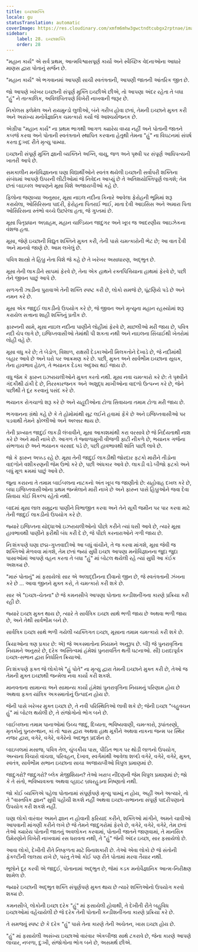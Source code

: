 ```yaml
---
title: ઇચ્છાશક્તિ
locale: gu
statusTranslation: automatic
coverImage: https://res.cloudinary.com/xmfm6mhw3gwctndtcubgx2rptnae/image/upload/v1740468922/small_cover_tratado_de_psicologia_revolucionaria_a4c0dca4e0.webp
sidebar:
    label: 28. ઇચ્છાશક્તિ
    order: 28
---
```

"મહાન કાર્ય" એ સર્વ પ્રથમ, આત્મવિશ્વાસપૂર્ણ કાર્યો અને સ્વૈચ્છિક વેદનાઓના આધારે માણસ દ્વારા પોતાનું સર્જન છે.

"મહાન કાર્ય" એ ભગવાનમાં આપણી સાચી સ્વતંત્રતાની, આપણી જાતની આંતરિક જીત છે.

જો આપણે ખરેખર ઇચ્છાની સંપૂર્ણ મુક્તિ ઇચ્છીએ છીએ, તો આપણા અંદર રહેતા તે બધા "હું" ને તાત્કાલિક, અવિલંબિતપણે વિખેરી નાખવાની જરૂર છે.

નિકોલસ ફ્લેમેલ અને રાયમુન્ડો લુલીઓ, બંને ગરીબ હોવા છતાં, તેમની ઇચ્છાને મુક્ત કરી અને અસંખ્ય મનોવૈજ્ઞાનિક ચમત્કારો કર્યા જે આશ્ચર્યજનક છે.

એગ્રીપા "મહાન કાર્ય" ના પ્રથમ ભાગથી આગળ ક્યારેય વધ્યા નહીં અને પોતાની જાતને કબજે કરવા અને પોતાની સ્વતંત્રતાને સ્થાપિત કરવાના હેતુથી તેમના "હું" ના વિઘટનમાં સંઘર્ષ કરતા દુઃખદ રીતે મૃત્યુ પામ્યા.

ઇચ્છાની સંપૂર્ણ મુક્તિ જ્ઞાની વ્યક્તિને અગ્નિ, વાયુ, જળ અને પૃથ્વી પર સંપૂર્ણ આધિપત્યની ખાતરી આપે છે.

સમકાલીન મનોવિજ્ઞાનના ઘણા વિદ્યાર્થીઓને સ્વતંત્ર થયેલી ઇચ્છાની સર્વોપરી શક્તિના સંબંધમાં આપણે ઉપરની લીટીઓમાં જે નિવેદન આપ્યું છે તે અતિશયોક્તિપૂર્ણ લાગશે; તેમ છતાં બાઇબલ આપણને મૂસા વિશે અજાયબીઓ કહે છે.

ફિલોના જણાવ્યા અનુસાર, મૂસા નાઇલ નદીના કિનારે આવેલા ફેરોહની ભૂમિમાં શરૂ કરાયેલા, ઓસિરિસના પાદરી, ફેરોહના પિતરાઈ ભાઈ, માતા દેવી આઇસિસ અને અમારા પિતા ઓસિરિસના સ્તંભો વચ્ચે ઉછરેલા હતા, જે ગુપ્તમાં છે.

મૂસા પિતૃપ્રધાન અબ્રાહમ, મહાન ચાલ્ડિયન જાદુગર અને ખૂબ જ આદરણીય આઇઝેકના વંશજ હતા.

મૂસા, જેણે ઇચ્છાની વિદ્યુત શક્તિને મુક્ત કરી, તેની પાસે ચમત્કારોની ભેટ છે; આ વાત દૈવી અને માનવો જાણે છે. આમ લખેલું છે.

પવિત્ર શાસ્ત્રો તે હિબ્રુ નેતા વિશે જે કહે છે તે ખરેખર અસાધારણ, અદ્ભુત છે.

મૂસા તેની લાકડીને સાપમાં ફેરવે છે, તેના એક હાથને રક્તપિત્તિયાના હાથમાં ફેરવે છે, પછી તેને જીવન પાછું આપે છે.

સળગતી ઝાડીના પુરાવાએ તેની શક્તિ સ્પષ્ટ કરી છે, લોકો સમજે છે, ઘૂંટણિયે પડે છે અને નમન કરે છે.

મૂસા એક જાદુઈ લાકડીનો ઉપયોગ કરે છે, જે જીવન અને મૃત્યુના મહાન રહસ્યોમાં શરૂ કરાયેલ સત્તાના શાહી શક્તિનું પ્રતીક છે.

ફારુનની સામે, મૂસા નાઇલ નદીના પાણીને લોહીમાં ફેરવે છે, માછલીઓ મરી જાય છે, પવિત્ર નદી ચેપ લાગે છે, ઇજિપ્તવાસીઓ તેમાંથી પી શકતા નથી અને નાઇલના સિંચાઈથી ખેતરોમાં લોહી વહે છે.

મૂસા વધુ કરે છે; તે બેડોળ, વિશાળ, રાક્ષસી દેડકાઓની મિલકતોને દેખાડે છે, જે નદીમાંથી બહાર આવે છે અને ઘરો પર આક્રમણ કરે છે. પછી, મુક્ત અને સાર્વભૌમ ઇચ્છાના સૂચક, તેના હાવભાવ હેઠળ, તે ભયાનક દેડકા અદૃશ્ય થઈ જાય છે.

વધુ જેમ કે ફારુન ઇઝરાયલીઓને મુક્ત કરતો નથી. મૂસા નવા ચમત્કારો કરે છે: તે પૃથ્વીને ગંદકીથી ઢાંકી દે છે, તિરસ્કારજનક અને અશુદ્ધ માખીઓના વાદળો ઉત્પન્ન કરે છે, જેને પછીથી તે દૂર કરવાનું પસંદ કરે છે.

ભયાનક રોગચાળો શરૂ કરે છે અને યહૂદીઓના ટોળા સિવાયના તમામ ટોળા મરી જાય છે.

ભગવાનના ગ્રંથો કહે છે કે તે હોમોમાંથી સૂટ લઈને હવામાં ફેંકે છે અને ઇજિપ્તવાસીઓ પર પડવાથી તેમને ફોલ્લીઓ અને અલ્સર થાય છે.

તેની પ્રખ્યાત જાદુઈ લાકડી લંબાવીને, મૂસા આકાશમાંથી કરા વરસાવે છે જે નિર્દયતાથી નાશ કરે છે અને મારી નાખે છે. આગળ તે જ્વાળામુખી વીજળી ફાટી નીકળે છે, ભયાનક ગર્જના સંભળાય છે અને ભયાનક વરસાદ પડે છે, પછી હાવભાવથી શાંતિ પાછી લાવે છે.

જો કે ફારુન અક્કડ રહે છે. મૂસા તેની જાદુઈ લાકડીથી જોરદાર ફટકો મારીને તીડોના વાદળોને વશીકરણની જેમ ઉભો કરે છે, પછી અંધકાર આવે છે. લાકડી વડે બીજો ફટકો અને બધું મૂળ ક્રમમાં પાછું આવે છે.

જૂના કરારના તે તમામ બાઈબલના નાટકનો અંત ખૂબ જ જાણીતો છે: યહોવાહ દખલ કરે છે, બધા ઇજિપ્તવાસીઓના પ્રથમ જન્મેલાને મારી નાખે છે અને ફારુન પાસે હિબ્રુઓને જવા દેવા સિવાય કોઈ વિકલ્પ રહેતો નથી.

બાદમાં મૂસા લાલ સમુદ્રના પાણીને વિભાજીત કરવા અને તેને સૂકી જમીન પર પાર કરવા માટે તેની જાદુઈ લાકડીનો ઉપયોગ કરે છે.

જ્યારે ઇજિપ્તના યોદ્ધાઓ ઇઝરાયલીઓનો પીછો કરીને ત્યાં ધસી આવે છે, ત્યારે મૂસા હાવભાવથી પાણીને ફરીથી બંધ કરી દે છે, જે પીછો કરનારાઓને ગળી જાય છે.

નિઃશંકપણે ઘણા છદ્મ-ગુપ્તવાદીઓ આ બધું વાંચીને, તે જ કરવા માંગશે, મૂસા જેવી જ શક્તિઓ મેળવવા માંગશે, તેમ છતાં જ્યાં સુધી ઇચ્છા આપણા મનોવિજ્ઞાનના જુદા જુદા પાસાઓમાં આપણે વહન કરતા તે બધા "હું" માં બોટલ થયેલી રહે ત્યાં સુધી આ કંઈક અશક્ય છે.

"મારું પોતાનું" માં ફસાયેલો સાર એ અલાદ્દીનના દીવાનો જીન છે, જે સ્વતંત્રતાની ઝંખના કરે છે ... આવા જીનને મુક્ત કરો, તે ચમત્કારો કરી શકે છે.

સાર એ "ઇચ્છા-ચેતના" છે જે કમનસીબે આપણા પોતાના કન્ડીશનીંગના કારણે પ્રક્રિયા કરી રહી છે.

જ્યારે ઇચ્છા મુક્ત થાય છે, ત્યારે તે સાર્વત્રિક ઇચ્છા સાથે ભળી જાય છે અથવા ભળી જાય છે, અને તેથી સાર્વભૌમ બને છે.

સાર્વત્રિક ઇચ્છા સાથે ભળી ગયેલી વ્યક્તિગત ઇચ્છા, મૂસાના તમામ ચમત્કારો કરી શકે છે.

ક્રિયાઓના ત્રણ પ્રકાર છે: એ) જે અકસ્માતોના નિયમને અનુરૂપ છે. બી) જે પુનરાવૃત્તિના નિયમને અનુસરે છે, દરેક અસ્તિત્વમાં હંમેશાં પુનરાવર્તિત થતી ઘટનાઓ. સી) ઇરાદાપૂર્વક ઇચ્છા-સભાન દ્વારા નિર્ધારિત ક્રિયાઓ.

નિઃશંકપણે ફક્ત જે લોકોએ "હું પોતે" ના મૃત્યુ દ્વારા તેમની ઇચ્છાને મુક્ત કરી છે, તેઓ જ તેમની મુક્ત ઇચ્છાથી જન્મેલા નવા કાર્યો કરી શકશે.

માનવતાના સામાન્ય અને સામાન્ય કાર્યો હંમેશાં પુનરાવૃત્તિના નિયમનું પરિણામ હોય છે અથવા ફક્ત યાંત્રિક અકસ્માતોનું ઉત્પાદન હોય છે.

જેની પાસે ખરેખર મુક્ત ઇચ્છા છે, તે નવી પરિસ્થિતિઓ લાવી શકે છે; જેની ઇચ્છા "બહુવચન હું" માં બોટલ થયેલી છે, તે સંજોગોનો ભોગ બને છે.

બાઈબલના તમામ પાનાઓમાં ઉચ્ચ જાદુ, દિવ્યતા, ભવિષ્યવાણી, ચમત્કારો, રૂપાંતરણો, મૃતકોનું પુનરુત્થાન, કાં તો શ્વાસ દ્વારા અથવા હાથ મૂકીને અથવા નાકના જન્મ પર સ્થિર નજર દ્વારા, વગેરે, વગેરે, વગેરેનો અદભૂત પ્રદર્શન છે.

બાઇબલમાં મસાજ, પવિત્ર તેલ, ચુંબકીય પાસ, પીડિત ભાગ પર થોડી લાળનો ઉપયોગ, અન્યના વિચારો વાંચવા, પરિવહન, દેખાવ, સ્વર્ગમાંથી આવેલા શબ્દો વગેરે, વગેરે, વગેરે, મુક્ત, સ્વતંત્ર, સાર્વભૌમ સભાન ઇચ્છાના સાચા અજાયબીઓ વિપુલ પ્રમાણમાં છે.

જાદુગરો? જાદુગરો? બ્લેક મેજીશિયન? તેઓ ખરાબ નીંદણની જેમ વિપુલ પ્રમાણમાં છે; જો કે તે સંતો, ભવિષ્યવક્તા અથવા વ્હાઇટ બ્રધરહુડના નિષ્ણાતો નથી.

જો કોઈ વ્યક્તિએ પહેલા પોતાનામાં સંપૂર્ણપણે મૃત્યુ પામ્યું ન હોય, અહીં અને અત્યારે, તો તે "વાસ્તવિક જ્ઞાન" સુધી પહોંચી શકશે નહીં અથવા ઇચ્છા-સભાનના સંપૂર્ણ પાદરીપણાનો ઉપયોગ કરી શકશે નહીં.

ઘણા લોકો વારંવાર અમને જ્ઞાન ન હોવાની ફરિયાદ કરીને, શક્તિઓ માંગીને, અમને ચાવીઓ આપવાની માંગણી કરીને લખે છે જે તેમને જાદુગરોમાં ફેરવે છે, વગેરે, વગેરે, વગેરે, તેમ છતાં તેઓ ક્યારેય પોતાની જાતનું અવલોકન કરવામાં, પોતાની જાતને જાણવામાં, તે માનસિક ઉમેરણોને વિખેરી નાખવામાં રસ ધરાવતા નથી, તે "હું" જેની અંદર ઇચ્છા, સાર ફસાયેલો છે.

આવા લોકો, દેખીતી રીતે નિષ્ફળતા માટે વિનાશકારી છે. તેઓ એવા લોકો છે જે સંતોની ફેકલ્ટીની લાલસા રાખે છે, પરંતુ તેઓ કોઈ પણ રીતે પોતામાં મરવા તૈયાર નથી.

ભૂલોને દૂર કરવી એ જાદુઈ, પોતાનામાં અદ્ભુત છે, જેમાં કડક મનોવૈજ્ઞાનિક આત્મ-નિરીક્ષણ શામેલ છે.

જ્યારે ઇચ્છાની અદ્ભુત શક્તિ સંપૂર્ણપણે મુક્ત થાય છે ત્યારે શક્તિઓનો ઉપયોગ કરવો શક્ય છે.

કમનસીબે, લોકોની ઇચ્છા દરેક "હું" માં ફસાયેલી હોવાથી, તે દેખીતી રીતે બહુવિધ ઇચ્છાઓમાં વહેંચાયેલી છે જે દરેક તેની પોતાની કન્ડીશનીંગના કારણે પ્રક્રિયા કરે છે.

તે સમજવું સ્પષ્ટ છે કે દરેક "હું" પાસે તેના કારણે તેની અચેતન, ખાસ ઇચ્છા હોય છે.

"હું" માં ફસાયેલી અસંખ્ય ઇચ્છાઓ વારંવાર એકબીજા સાથે ટકરાવે છે, જેના કારણે આપણે લાચાર, નબળા, દુઃખી, સંજોગોના ભોગ બને છે, અસમર્થ છીએ.

